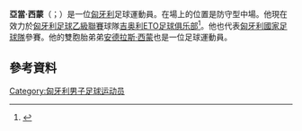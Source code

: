 {{short description|Hungarian footballer}}
{{Use dmy dates|date=April 2020}}
{{Infobox football biography
| name           = 亞當·西蒙 <br/>Ádám Simon
| fullname       = Ádám Simon
| image          = Simon Ádám.jpg
| image_size     = 200px
| height         = {{height|m=1.78|precision=0}}
| birth_date     = {{Birth date and age|df=yes|1990|03|30}}
| birth_place    = [[匈牙利|匈牙利]][[紹爾戈陶爾揚|紹爾戈陶爾揚]]
| currentclub    = [[吉奥利ETO足球俱乐部|吉奥利]]
| clubnumber     = 46
| position       = [[防守中場|防守中場]]
| youthyears1 = {{0|0000}}–2004 | youthclubs1 = [[薩爾戈塔賈尼足球俱樂部|薩爾戈塔賈尼]]
| youthyears2 = 2004–2006       | youthclubs2 = [[MTK匈牙利人|MTK匈牙利人]]
| youthyears3 = 2006–2008       | youthclubs3 = [[松博特海伊足球俱樂部|松博特海伊]]
| years1 = 2008–2011 | clubs1 = [[松博特海伊足球俱樂部|松博特海伊]]         | caps1 = 44 | goals1 = 3
| years2 = 2011–2014 | clubs2 = [[巴勒莫足球俱樂部|巴勒莫]]        | caps2 =  0 | goals2 = 0
| years3 = 2012      | clubs3 = → [[巴里體育俱樂部|巴里]] (外借)               | caps3 =  2 | goals3 = 0
| years4 = 2012–2014 | clubs4 = → [[松博特海伊足球俱樂部|松博特海伊]] (外借) | caps4 = 47 | goals4 = 1
| years5 = 2014–2017 | clubs5 = [[維迪奧頓足球俱樂部|維迪奧頓]]                 | caps5 = 49 | goals5 = 1
| years6 = 2017      | clubs6 = → [[吉爾蒙特|吉爾蒙特]] (外借)           | caps6 = 10 | goals6 = 0
| years7 = 2017      | clubs7 = [[松博特海伊足球俱樂部|松博特海伊]]         | caps7 =  7 | goals7 = 0
| years8 = 2017–2020 | clubs8 = [[帕克斯足球俱樂部|帕基斯]]                        | caps8 = 36 | goals8 = 2
| years9 = 2020–     | clubs9 = [[吉奥利ETO足球俱乐部|吉奥利]]                    | caps9 =  4 | goals9 = 0
| pcupdate = 2020年4月15日 (UTC)
| nationalyears1 = 2006–2007 | nationalteam1 = 匈牙利U17 | nationalcaps1 =  8 | nationalgoals1 = 0
| nationalyears2 = 2008–2009 | nationalteam2 = 匈牙利U19 | nationalcaps2 =  5 | nationalgoals2 = 0
| nationalyears3 = 2009 | nationalteam3 = 匈牙利U20 | nationalcaps3 =  6 | nationalgoals3 = 0
| nationalyears4 = 2010–2012 | nationalteam4 = [[匈牙利21歲以下國家足球隊|匈牙利U21]] | nationalcaps4 = 13 | nationalgoals4 = 0
| nationalyears5 = 2014–2015 | nationalteam5 = [[匈牙利國家足球隊|匈牙利]]              | nationalcaps5 = 3 | nationalgoals5 = 0
| ntupdate = 
| medaltemplates =
}}

'''亞當·西蒙'''（{{lang-hu|Simon Ádám}}；{{bd|1990年|3月30日}}）是一位[[匈牙利|匈牙利]]足球運動員。在場上的位置是防守型中場。他現在效力於[[匈牙利足球乙級聯賽|匈牙利足球乙級聯賽]]球隊[[吉奥利ETO足球俱乐部|吉奥利ETO足球俱乐部]]<ref>{{cite web|url=http://www.nemzetisport.hu/labdarugo_nb_i/videoton-a-palermonak-nem-kellett-lecsaptak-ra-2350365|title=Videoton: a Palermónak nem kellett, lecsaptak rá|date=16 July 2014|publisher=[[Nemzeti_Sport|Nemzeti Sport]]|accessdate=2015-06-01|archive-date=2020-11-07|archive-url=https://web.archive.org/web/20201107062616/https://www.nemzetisport.hu/labdarugo_nb_i/videoton-a-palermonak-nem-kellett-lecsaptak-ra-2350365|dead-url=no}}</ref>。他也代表[[匈牙利國家足球隊|匈牙利國家足球隊]]參賽。他的雙胞胎弟弟[[安德拉斯·西蒙|安德拉斯·西蒙]]也是一位足球運動員。

==參考資料==
{{Reflist}}

{{DEFAULTSORT: Simon Ádám}}
[[Category:匈牙利男子足球运动员|Category:匈牙利男子足球运动员]]